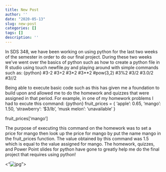 ```yaml
---
title: New Post
author: ''
date: "2020-05-13"
slug: new-post
categories: []
tags: []
description: ''
---
```

In SDS 348, we have been working on using python for the last two weeks of the semester in order to do our final project. During these two weeks we've went over the basics of python such as how to create a python file in R studio using touch newfile.py and playing around with simple commands such as:
{python}
#3-2
#3+2
#3*2
#3**2
#pow(3,2)
#3%2 
#3/2
#3.0/2 
#3//2 

Being able to execute basic code such as this has given me a foundation to build upon and allowed me to do the homework and quizzes that were assigned in that period. For example, in one of my homework problems I had to excute this command:
{python}
fruit_prices = {
'apple': 0.65,
'mango': 1.50,
'strawberry': '$3/lb',
'musk melon': 'unavailable'
}

fruit_prices['mango']

The purpose of executing this command on the homework was to set a price for mango then look up the price for mango by put the name mango in the fruit_prices function. The value obtained by this command was 1.5 which is equal to the value assigned for mango. The homework, quizzes, and Power Point slides for python have gone to greatly help me do the final project that requires using python! 

<"![jpg](/blog/2020-05-13-blog_files/IMG_1266.jpg)">